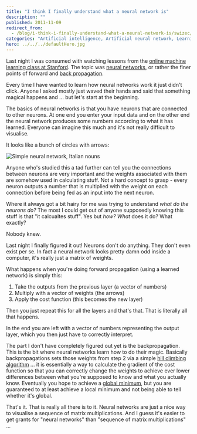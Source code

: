 ```yaml
---
title: "I think I finally understand what a neural network is"
description: ""
published: 2011-11-09
redirect_from:
  - /blog/i-think-i-finally-understand-what-a-neural-network-is/swizec/2891
categories: "Artificial intelligence, Artificial neural network, Learning, Neural network, People, Stanford, Uncategorized"
hero: ../../../defaultHero.jpg
---
```


Last night I was consumed with watching lessons from the [online machine learning class at Stanford](http://ml-class.org). The topic was [neural networks](http://en.wikipedia.org/wiki/Neural_network), or rather the finer points of forward and [back propagation](http://en.wikipedia.org/wiki/Backpropagation).

Every time I have wanted to learn how neural networks work it just didn't click. Anyone I asked mostly just waved their hands and said that something magical happens and ... but let's start at the beginning.

The basics of neural networks is that you have neurons that are connected to other neurons. At one end you enter your input data and on the other end the neural network produces some numbers according to what it has learned. Everyone can imagine this much and it's not really difficult to visualise.

It looks like a bunch of circles with arrows:

![Simple neural network, Italian nouns](https://swizec.com/wp-content/uploads/2011/11/300px-Neural_network_example.svg_14.png)

Anyone who's studied this a tad further can tell you the connections between neurons are very important and the weights associated with them are somehow used in calculating stuff. Not a hard concept to grasp - every neuron outputs a number that is multiplied with the weight on each connection before being fed as an input into the next neuron.

Where it always got a bit hairy for me was trying to understand _what do the neurons do?_ The most I could get out of anyone supposedly knowing this stuff is that "it calcualtes stuff". Yes but _how? What_ does it do? What exactly?

Nobody knew.

Last night I finally figured it out! Neurons don't do anything. They don't even exist per se. In fact a neural network looks pretty damn odd inside a computer, it's really just a matrix of weights.

What happens when you're doing forward propagation (using a learned network) is simply this:

1.  Take the outputs from the previous layer (a vector of numbers)
2.  Multiply with a vector of weights (the arrows)
3.  Apply the cost function (this becomes the new layer)

Then you just repeat this for all the layers and that's that. That is literally all that happens.

In the end you are left with a vector of numbers representing the output layer, which you then just have to correctly interpret.

The part I don't have completely figured out yet is the backpropagation. This is the bit where neural networks learn how to do their magic. Basically backpropagations sets those weights from step 2 via a simple [hill climbing algorithm](http://en.wikipedia.org/wiki/Hill_climbing) ... it is essentially a way to calculate the gradient of the cost function so that you can correctly change the weights to achieve ever lower differences between what you're supposed to know and what you actually know. Eventually you hope to achieve a [global minimum](http://en.wikipedia.org/wiki/Maxima_and_minima), but you are guaranteed to at least achieve a local minimum and not being able to tell whether it's global.

That's it. That is really all there is to it. Neural networks are just a nice way to visualise a sequence of matrix multiplications. And I guess it's easier to get grants for "neural networks" than "sequence of matrix multiplications" ...
